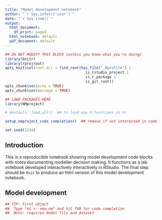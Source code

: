 ```yaml
---
title: "Model development notebook"
author: "`r Sys.info()['user']`"
date: "`r Sys.time()`"
output:
  html_document:
    df_print: paged
  html_notebook: default
  pdf_document: default
---
```


<!-- Instructions: -->
<!--  1. Run this as a notebook -->
<!--  2. make sure you already have data in DerivedData directory -->
<!--  3. Use the code_library() to import code -->
<!--  4. Adapt code below to create a control file suitable for your problem -->
<!--  5. Use the RStudio 'Addins' to help you -->
<!--  6. There are R markdown templates to help you get started with diagnostics -->
<!--  7. Write your thoughts and decision making in the document as you go -->
<!--  8. Keep the script self contained - any R objects your need in other scripts, save them with saveRDS() and use readRDS() to load them in other scripts -->
<!--  9. Rerun chunks whenever you need to restart R and periodically to ensure the reproducibility chain is unbroken -->
<!--  10. after running everything check everything is update with "run all" and then knit the document to have a record of your model development log -->


```r
## DO NOT MODIFY THIS BLOCK (unless you know what you're doing)
library(knitr)
library(rprojroot)
opts_knit$set(root.dir = find_root(has_file(".Rprofile") | 
                                     is_rstudio_project | 
                                     is_r_package | 
                                     is_git_root))
opts_chunk$set(echo = TRUE)
opts_chunk$set(message = TRUE)
```

```r
## LOAD PACKAGES HERE
library(NMproject)

# devtools::load_all()  ## to load any R functions in R/

setup_nmproject_code_completion()  ## remove if not interested in code completion

set.seed(1234)

```

## Introduction

This is a reproducible notebook showing model development code blocks with notes documenting modeller decision making.  It functions as a lab notebook developed interactively interactively in RStudio.  The final step should be `Knit` to produce an html version of this model development notebook.

## Model development

```r

## TIP: First object
##  Type "m1 <- new_nm" and hit TAB for code completion
##  Note: requires model file and dataset



```


